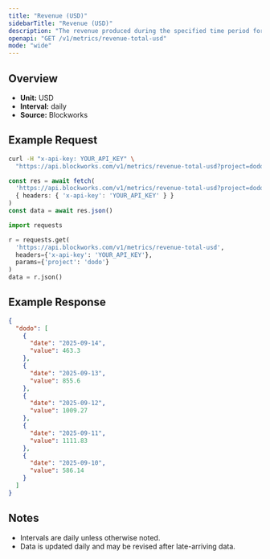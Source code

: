 ```yaml
---
title: "Revenue (USD)"
sidebarTitle: "Revenue (USD)"
description: "The revenue produced during the specified time period for given project."
openapi: "GET /v1/metrics/revenue-total-usd"
mode: "wide"
---
```


## Overview

- **Unit:** USD
- **Interval:** daily
- **Source:** Blockworks

## Example Request

<CodeGroup>

```bash cURL
curl -H "x-api-key: YOUR_API_KEY" \
  "https://api.blockworks.com/v1/metrics/revenue-total-usd?project=dodo"
```

```typescript TypeScript
const res = await fetch(
  'https://api.blockworks.com/v1/metrics/revenue-total-usd?project=dodo',
  { headers: { 'x-api-key': 'YOUR_API_KEY' } }
)
const data = await res.json()
```

```python Python
import requests

r = requests.get(
  'https://api.blockworks.com/v1/metrics/revenue-total-usd',
  headers={'x-api-key': 'YOUR_API_KEY'},
  params={'project': 'dodo'}
)
data = r.json()
```

</CodeGroup>

## Example Response

```json
{
  "dodo": [
    {
      "date": "2025-09-14",
      "value": 463.3
    },
    {
      "date": "2025-09-13",
      "value": 855.6
    },
    {
      "date": "2025-09-12",
      "value": 1009.27
    },
    {
      "date": "2025-09-11",
      "value": 1111.83
    },
    {
      "date": "2025-09-10",
      "value": 586.14
    }
  ]
}
```

## Notes
- Intervals are daily unless otherwise noted.
- Data is updated daily and may be revised after late-arriving data.
